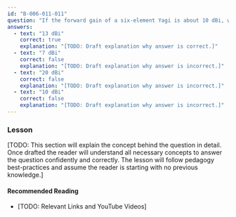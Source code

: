 ```yaml
---
id: "B-006-011-011"
question: "If the forward gain of a six-element Yagi is about 10 dBi, what would the gain of two of these antennas be if they were \"stacked\"?"
answers:
  - text: "13 dBi"
    correct: true
    explanation: "[TODO: Draft explanation why answer is correct.]"
  - text: "7 dBi"
    correct: false
    explanation: "[TODO: Draft explanation why answer is incorrect.]"
  - text: "20 dBi"
    correct: false
    explanation: "[TODO: Draft explanation why answer is incorrect.]"
  - text: "10 dBi"
    correct: false
    explanation: "[TODO: Draft explanation why answer is incorrect.]"
---
```


### Lesson

[TODO: This section will explain the concept behind the question in detail. Once drafted the reader will understand all necessary concepts to answer the question confidently and correctly. The lesson will follow pedagogy best-practices and assume the reader is starting with no previous knowledge.]

#### Recommended Reading

- [TODO: Relevant Links and YouTube Videos]
